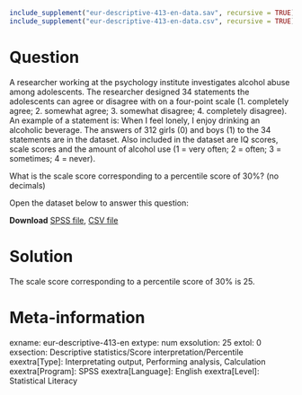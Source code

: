 ```{r, echo = FALSE, results = "hide"}
include_supplement("eur-descriptive-413-en-data.sav", recursive = TRUE)
include_supplement("eur-descriptive-413-en-data.csv", recursive = TRUE)
```

Question
========
A researcher working at the psychology institute investigates alcohol abuse among adolescents. The researcher designed 34 statements the adolescents can agree or disagree with on a four-point scale (1. completely agree; 2. somewhat agree; 3. somewhat disagree; 4. completely disagree). An example of a statement is: When I feel lonely, I enjoy drinking an alcoholic beverage. The answers of 312 girls (0) and boys (1) to the 34 statements are in the dataset. Also included in the dataset are IQ scores, scale scores and the amount of alcohol use (1 = very often; 2 = often; 3 = sometimes; 4 = never).

What is the scale score corresponding to a percentile score of 30%? (no decimals)

Open the dataset below to answer this question:

**Download** [SPSS file](eur-descriptive-413-en-data.sav), [CSV file](eur-descriptive-413-en-data.csv)


Solution
========
The scale score corresponding to a percentile score of 30% is 25.


Meta-information
================
exname: eur-descriptive-413-en
extype: num
exsolution: 25
extol: 0
exsection: Descriptive statistics/Score interpretation/Percentile
exextra[Type]: Interpretating output, Performing analysis, Calculation
exextra[Program]: SPSS
exextra[Language]: English
exextra[Level]: Statistical Literacy